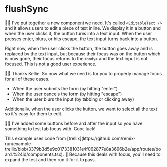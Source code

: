 # flushSync

<EpicVideo url="https://www.epicreact.dev/workshops/advanced-react-apis/flushsync" />

🧝‍♂️ I've put together a new component we need. It's called `<EditableText />` and
it allows users to edit a piece of text inline. We display it in a button and
when the user clicks it, the button turns into a text input. When the user
presses enter, blurs, or hits escape, the text input turns back into a button.

Right now, when the user clicks the button, the button goes away and is replaced
by the text input, but because their focus was on the button which is now gone,
their focus returns to the `<body>` and the text input is not focused. This is
not a good user experience.

👨‍💼 Thanks Kellie. So now what we need is for you to properly manage focus for
all of these cases.

- When the user submits the form (by hitting "enter")
- When the user cancels the form (by hitting "escape")
- When the user blurs the input (by tabbing or clicking away)

Additionally, when the user clicks the button, we want to select all the text so
it's easy for them to edit.

🧝‍♂️ I've added some buttons before and after the input so you have something to
test tab focus with. Good luck!

<callout-info class="aside">
	This example uses code from
	[trellix](https://github.com/remix-run/example-trellix/blob/3379b3d5e9c0173381031e4f062877e8a3696b2e/app/routes/board.%24id/components.tsx).
</callout-info>

<callout-warning>
	🚨 Because this deals with focus, you'll need to expand the test and then run
	it for it to pass.
</callout-warning>
